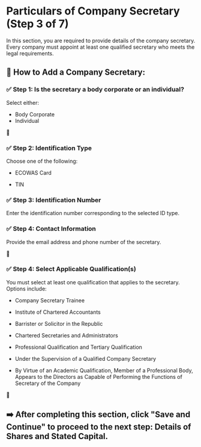 # Particulars of Company Secretary (Step 3 of 7)

In this section, you are required to provide details of the company secretary. Every company must appoint at least one qualified secretary who meets the legal requirements.

## 📝 How to Add a Company Secretary:

### ✅ Step 1: Is the secretary a body corporate or an individual?

Select either:

- Body Corporate
- Individual

📸

### ✅ Step 2: Identification Type

Choose one of the following:

- ECOWAS Card

- TIN

### ✅ Step 3: Identification Number

Enter the identification number corresponding to the selected ID type.

### ✅ Step 4: Contact Information

Provide the email address and phone number of the secretary.

📸

### ✅ Step 4: Select Applicable Qualification(s)

You must select at least one qualification that applies to the secretary. Options include:

- Company Secretary Trainee

- Institute of Chartered Accountants

- Barrister or Solicitor in the Republic

- Chartered Secretaries and Administrators

- Professional Qualification and Tertiary Qualification

- Under the Supervision of a Qualified Company Secretary

- By Virtue of an Academic Qualification, Member of a Professional Body, Appears to the Directors as Capable of Performing the Functions of Secretary of the Company

📸 

## ➡️ After completing this section, click "Save and Continue" to proceed to the next step: Details of Shares and Stated Capital.